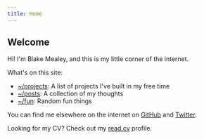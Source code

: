 ```yaml
---
title: Home
---
```


## Welcome

Hi! I'm Blake Mealey, and this is my little corner of the internet.

What's on this site:

- [~/projects](/projects): A list of projects I've built in my free time
- [~/posts](/posts): A collection of my thoughts
- [~/fun](/fun): Random fun things

You can find me elsewhere on the internet on [GitHub](https://github.com/blake-mealey) and
[Twitter](https://twitter.com/blakemdev).

Looking for my CV? Check out my [read.cv](https://read.cv/blakemealey) profile.

